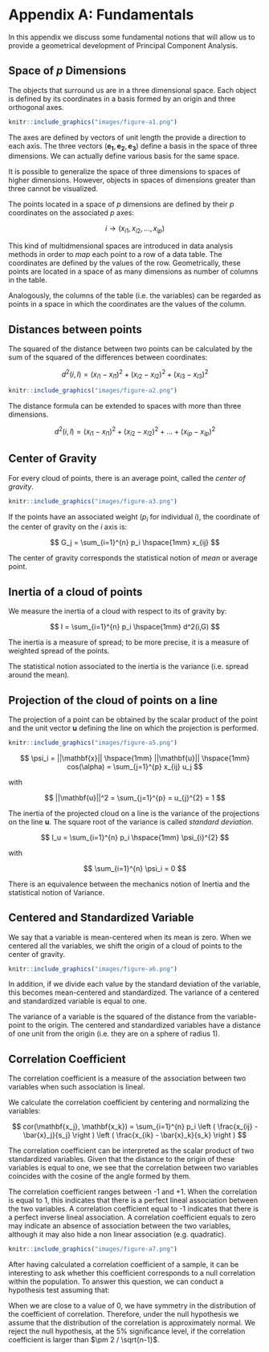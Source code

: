 # Appendix A: Fundamentals {#appendixa}

In this appendix we discuss some fundamental notions that will allow us to provide a geometrical development of Principal Component Analysis.


## Space of $p$ Dimensions

The objects that surround us are in a three dimensional space. Each object is defined by its coordinates in a basis formed by an origin and three orthogonal axes.

```r
knitr::include_graphics("images/figure-a1.png")
```

The axes are defined by vectors of unit length the provide a direction to each axis. The three vectors $(\mathbf{e_1}, \mathbf{e_2}, \mathbf{e_3})$ define a basis in the space of three dimensions. We can actually define various basis for the same space.

It is possible to generalize the space of three dimensions to spaces of higher dimensions. However, objects in spaces of dimensions greater than three cannot be visualized.

The points located in a space of $p$ dimensions are defined by their $p$ coordinates on the associated $p$ axes:

$$
i \longrightarrow (x_{i1}, x_{i2}, \dots, x_{ip})
$$

This kind of multidmensional spaces are introduced in data analysis methods in order to _map_ each point to a row of a data table. The coordinates are defined by the values of the row. Geometrically, these points are located in a space of as many dimensions as number of columns in the table.

Analogously, the columns of the table (i.e. the variables) can be regarded as points in a space in which the coordinates are the values of the column.


## Distances between points

The squared of the distance between two points can be calculated by the sum of the squared of the differences between coordinates:

$$
d^2(i,l) = (x_{i1} - x_{l1})^2 + (x_{i2} - x_{l2})^2 + (x_{i3} - x_{l3})^2
$$

```r
knitr::include_graphics("images/figure-a2.png")
```

The distance formula can be extended to spaces with more than three dimensions.

$$
d^2(i,l) = (x_{i1} - x_{l1})^2 + (x_{i2} - x_{l2})^2 + \dots + (x_{ip} - x_{lp})^2
$$


## Center of Gravity

For every cloud of points, there is an average point, called the _center of gravity_.

```r
knitr::include_graphics("images/figure-a3.png")
```

If the points have an associated weight ($p_i$ for individual $i$), the coordinate of the center of gravity on the $i$ axis is:

$$
G_j = \sum_{i=1}^{n} p_i \hspace{1mm} x_{ij}
$$

The center of gravity corresponds the statistical notion of _mean_ or average point.


## Inertia of a cloud of points

We measure the inertia of a cloud with respect to its of gravity by:

$$
I = \sum_{i=1}^{n} p_i \hspace{1mm} d^2(i,G)
$$

The inertia is a measure of spread; to be more precise, it is a measure of weighted spread of the points.

The statistical notion associated to the inertia is the variance (i.e. spread around the mean).


## Projection of the cloud of points on a line

The projection of a point can be obtained by the scalar product of the point and the unit vector $\mathbf{u}$ defining the line on which the projection is performed.

```r
knitr::include_graphics("images/figure-a5.png")
```


$$
\psi_i = ||\mathbf{x}|| \hspace{1mm} ||\mathbf{u}|| \hspace{1mm} cos(\alpha) = \sum_{j=1}^{p} x_{ij} u_j
$$

with

$$
||\mathbf{u}||^2 = \sum_{j=1}^{p} = u_{j}^{2} = 1
$$

The inertia of the projected cloud on a line is the variance of the projections on the line $\mathbf{u}$. The square root of the variance is called _standard deviation_.

$$
I_u = \sum_{i=1}^{n} p_i \hspace{1mm} \psi_{i}^{2}
$$

with 

$$
\sum_{i=1}^{n} \psi_i = 0
$$

There is an equivalence between the mechanics notion of Inertia and the statistical notion of Variance.


## Centered and Standardized Variable

We say that a variable is mean-centered when its mean is zero. When we centered all the variables, we shift the origin of a cloud of points to the center of gravity.

```r
knitr::include_graphics("images/figure-a6.png")
```

In addition, if we divide each value by the standard deviation of the variable, this becomes mean-centered and standardized. The variance of a centered and standardized variable is equal to one.

\begin{align*}
z_{ij} &= \frac{x_{ij} - \bar{x}_j}{s_j} \\
& \\
var(\mathbf{z_j}) &= \sum_{i=1}^{n} p_i (z_{ij} - \bar{z}_j)^2 = \frac{\sum_{i=1}^{n} p_i (x_{ij} - \bar{x}_j)^2}{s_{j}^{2}} = 1
\end{align*}

The variance of a variable is the squared of the distance from the variable-point to the origin. The centered and standardized variables have a distance of one unit from the origin (i.e. they are on a sphere of radius 1).


## Correlation Coefficient

The correlation coefficient is a measure of the association between two variables when such association is lineal.

We calculate the correlation coefficient by centering and normalizing the variables:

$$
cor(\mathbf{x_j}, \mathbf{x_k}) = \sum_{i=1}^{n} p_i \left ( \frac{x_{ij} - \bar{x}_j}{s_j} \right ) \left ( \frac{x_{ik} - \bar{x}_k}{s_k} \right )
$$

The correlation coefficient can be interpreted as the scalar product of two standardized variables. Given that the distance to the origin of these variables is equal to one, we see that the correlation between two variables coincides with the cosine of the angle formed by them.

The correlation coefficient ranges between -1 and +1. When the correlation is equal to 1, this indicates that there is a perfect lineal association between the two variables. A correlation coefficient equal to -1 indicates that there is a perfect inverse lineal association. A correlation coefficient equals to zero may indicate an absence of association between the two variables, although it may also hide a non linear association (e.g. quadratic).

```r
knitr::include_graphics("images/figure-a7.png")
```

After having calculated a correlation coefficient of a sample, it can be interesting to ask whether this coefficient corresponds to a null correlation within the population. To answer this question, we can conduct a hypothesis test assuming that:

\begin{align*}
E_{H_0} (r) &= 0 \\
& \\
var_{H_0} (r) &= \frac{1}{n-1}
\end{align*}

When we are close to a value of 0, we have symmetry in the distribution of the coefficient of correlation. Therefore, under the null hypothesis we assume that the distribution of the correlation is approximately normal. We reject the null hypothesis, at the 5% significance level, if the correlation coefficient is larger than $\pm 2 / \sqrt{n-1}$.
